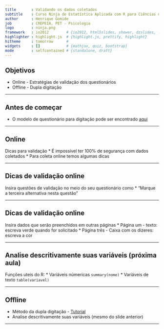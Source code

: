```yaml
---
title       : Validando os dados coletados
subtitle    : Curso Ninja de Estatística Aplicada com R para Ciências da Saúde
author      : Henrique Gomide
job         : CREPEIA, PET - Psicologia
logo        : ninja.png
framework   : io2012        # {io2012, html5slides, shower, dzslides, ...}
highlighter : highlight.js  # {highlight.js, prettify, highlight}
hitheme     : tomorrow      # 
widgets     : []            # {mathjax, quiz, bootstrap}
mode        : selfcontained # {standalone, draft}
---
```



## Objetivos

* Online - Estratégias de validação dos questionários
* Offline - Dupla digitação


---

## Antes de começar

* O modelo de questionário para digitação pode ser encontrado [aqui](https://docs.google.com/forms/d/1oSQ97FVmGqkv8hhO8EHDaqYUuNVsN_KgX1EXGXwSy6k/viewform)

---

## Online

Dicas para validação
* É impossível ter 100% de segurança com dados coletados
* Para coleta online temos algumas dicas

---

## Dicas de validação online

Insira questões de validação no meio do seu questionário como
* "Marque a terceira alternativa nesta questão"

---

## Dicas de validação online

Insira dados que serão preenchidos em outras páginas
* Página um - texto: escreva verde quando for solicitado
* Página três - Caixa com os dizeres: escreva a cor

---

## Analise descritivamente suas variáveis (próxima aula)

Funções uteis do R:
* Variáveis númericas `summary(nome)`
* Variáveis de texto `table(variavel)`

---

## Offline

* Método da dupla digitação - [Tutorial](http://youtu.be/JBhoWBFcDMo)
* Analise descritivamente suas variáveis (mesmo do slide anterior)

---
